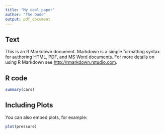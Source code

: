 ```yaml
---
title: "My cool paper"
author: "The Dude"
output: pdf_document
---
```


## Text

This is an R Markdown document. Markdown is a simple 
formatting syntax for authoring HTML, 
PDF, and MS Word documents. 
For more details on using R Markdown 
see <http://rmarkdown.rstudio.com>.

## R code

```r
summary(cars)
```

## Including Plots

You can also embed plots, for example:

```r
plot(pressure)
```


